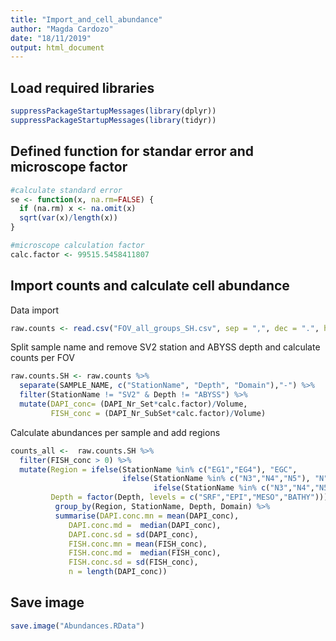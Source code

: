 ```yaml
---
title: "Import_and_cell_abundance"
author: "Magda Cardozo"
date: "18/11/2019"
output: html_document
---
```



## Load required libraries

```r
suppressPackageStartupMessages(library(dplyr))
suppressPackageStartupMessages(library(tidyr))
```


## Defined function for standar error and microscope factor 
```r
#calculate standard error
se <- function(x, na.rm=FALSE) {
  if (na.rm) x <- na.omit(x)
  sqrt(var(x)/length(x))
}

#microscope calculation factor
calc.factor <- 99515.5458411807
```


## Import counts and calculate cell abundance

Data import
```r
raw.counts <- read.csv("FOV_all_groups_SH.csv", sep = ",", dec = ".", header = TRUE)
```

Split sample name and remove SV2 station and ABYSS depth and calculate counts per FOV
```r
raw.counts.SH <- raw.counts %>% 
  separate(SAMPLE_NAME, c("StationName", "Depth", "Domain"),"-") %>% 
  filter(StationName != "SV2" & Depth != "ABYSS") %>% 
  mutate(DAPI_conc= (DAPI_Nr_Set*calc.factor)/Volume,
         FISH_conc = (DAPI_Nr_SubSet*calc.factor)/Volume)
```

Calculate abundances per sample and add regions
```r
counts_all <-  raw.counts.SH %>% 
  filter(FISH_conc > 0) %>% 
  mutate(Region = ifelse(StationName %in% c("EG1","EG4"), "EGC", 
                         ifelse(StationName %in% c("N3","N4","N5"), "N", 
                                ifelse(StationName %in% c("N3","N4","N5"), "N", "WSC"))),
         Depth = factor(Depth, levels = c("SRF","EPI","MESO","BATHY"))) %>% 
          group_by(Region, StationName, Depth, Domain) %>% 
          summarise(DAPI.conc.mn = mean(DAPI_conc),
             DAPI.conc.md =  median(DAPI_conc), 
             DAPI.conc.sd = sd(DAPI_conc),
             FISH.conc.mn = mean(FISH_conc),
             FISH.conc.md =  median(FISH_conc), 
             FISH.conc.sd = sd(FISH_conc),
             n = length(DAPI_conc))
```

## Save image
```r
save.image("Abundances.RData")
```
